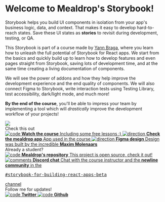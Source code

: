 
<Meta title="Getting Started/With Mealdrop" />

<style>{`
  .subheading {
    --mediumdark: '#999999';
    font-weight: 900;
    font-size: 13px;
    color: #999;
    letter-spacing: 6px;
    line-height: 24px;
    text-transform: uppercase;
    margin-bottom: 12px;
    margin-top: 40px;
  }

  .link-list {
    display: grid;
    grid-template-columns: 1fr;
    grid-template-rows: 1fr;
    row-gap: 10px;
  }

  @media (min-width: 620px) {
    .link-list {
      row-gap: 20px;
      column-gap: 20px;
      grid-template-columns: 1fr 1fr;
    }
  }

  @media all and (-ms-high-contrast:none) {
  .link-list {
      display: -ms-grid;
      -ms-grid-columns: 1fr 1fr;
      -ms-grid-rows: 1fr 1fr;
    }
  }

  .link-item {
    padding: 20px 30px 20px 15px;
    border: 1px solid #00000010;
    border-radius: 5px;
    transition: background 150ms ease-out, border 150ms ease-out, transform 150ms ease-out;
    color: #333333;
    display: flex;
    align-items: flex-start;
  }

  .link-item--title-only {
    align-items: center;
  }

  .link-item:hover {
    border-color: #1EA7FD50;
    transform: translate3d(0, -3px, 0);
    box-shadow: rgba(0, 0, 0, 0.08) 0 3px 10px 0;
  }

  .link-item:active {
    border-color: #1EA7FD;
    transform: translate3d(0, 0, 0);
  }

  .link-item strong {
    font-weight: 700;
    display: block;
    margin-bottom: 2px;
  }

  .link-item img {
    height: 40px;
    width: 40px;
    margin-right: 15px;
    flex: none;
  }

  .link-item span {
    font-size: 14px;
    line-height: 20px;
  }

  .link-item span strong:first-of-type {
    font-size: 15px;
    line-height: 20px;
  }

  .tip {
    display: inline-block;
    border-radius: 1em;
    font-size: 11px;
    line-height: 12px;
    font-weight: 700;
    background: #E7FDD8;
    color: #66BF3C;
    padding: 4px 12px;
    margin-right: 10px;
    vertical-align: top;
  }

  .tip-wrapper {
    font-size: 13px;
    line-height: 20px;
    margin-top: 40px;
    margin-bottom: 40px;
  }

  .tip-wrapper code {
    font-size: 12px;
    display: inline-block;
  }


`}</style>

# Welcome to Mealdrop's Storybook!

Storybook helps you build UI components in isolation from your app's business logic, data, and context.
That makes it easy to develop hard-to-reach states. Save these UI states as **stories** to revisit during development, testing, or QA.

This Storybook is part of a course made by [Yann Braga](https://twitter.com/yannbf), where you learn how to unleash the full potential of Storybook for React apps. We start from the basics and quickly build up to learn how to develop features and even pages straight from Storybook, saving lots of development time, and at the same time creating a living documentation of components.

We will see the power of addons and how they help improve the development experience and the end quality of components. We will also connect Figma to Storybook, write interaction tests using Testing Library, test accessibility, dark/light mode, and much more!

**By the end of the course**, you'll be able to impress your team by implementing a tool which will _drastically_ improve the development workflow of your projects!

<img src={banner} />

<div class="subheading">Check this out</div>
<div class="link-list">
  <a
    class="link-item"
    href="https://www.newline.co/courses/storybook-for-react-apps/welcome"
    target="_blank"
  >
    <img src={Repo} alt="code" />
    <span>
      <strong>Watch the course</strong>
      Including some free lessons :)
    </span>
  </a>
  <a class="link-item" href="https://mealdrop.vercel.app/" target="_blank">
    <img src={MealdropLogo} alt="direction" />
    <span>
      <strong>Check the mealdrop app</strong>
      App used in the course
    </span>
  </a>
  <a
    class="link-item"
    href="https://www.figma.com/file/3Q1HTCalD0lJnNvcMoEw1x/Mealdrop"
    target="_blank"
  >
    <img src={Colors} alt="direction" />
    <span>
      <strong>Figma design</strong>
      Design was built by the incredible <strong>Maxim Molenaars</strong>
    </span>
  </a>
</div>

<div class="subheading">Already a student?</div>

<div class="link-list">
  <a class="link-item" href="https://github.com/yannbf/mealdrop" target="_blank">
    <img src={Code} alt="code" />
    <span>
      <strong>Mealdrop's repository</strong>
      This project is open source, check it out!
    </span>
  </a>
  <a class="link-item" href="https://discord.gg/wrn8CUMkuH" target="_blank">
    <img src={Comments} alt="comments" />
    <span>
      <strong>Discord chat</strong>
      Chat with the course instructor and the <strong>newline community</strong> in the <pre>#storybook-for-building-react-apps-beta</pre> channel
    </span>
  </a>
</div>

<div class="subheading">Follow me for updates!</div>

<div class="link-list">
  <a class="link-item link-item--title-only" href="https://twitter.com/yannbf" target="_blank">
    <img src={Twitter} alt="code" />
    <strong>Twitter</strong>
  </a>
  <a class="link-item link-item--title-only" href="https://github.com/yannbf" target="_blank">
    <img src={Github} alt="code" />
    <strong>Github</strong>
  </a>
</div>
